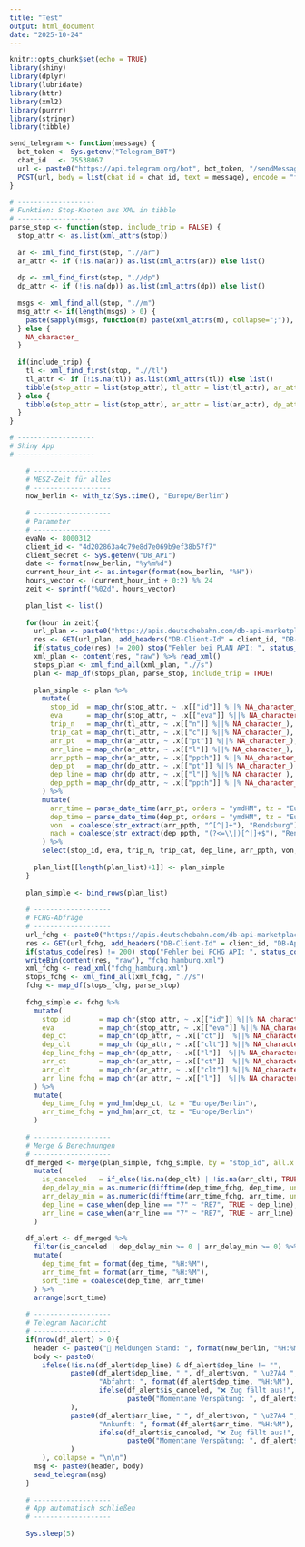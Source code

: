 ```yaml
---
title: "Test"
output: html_document
date: "2025-10-24"
---
```


```r
knitr::opts_chunk$set(echo = TRUE)
library(shiny)
library(dplyr)
library(lubridate)
library(httr)
library(xml2)
library(purrr)
library(stringr)
library(tibble)

```



```r
send_telegram <- function(message) {
  bot_token <- Sys.getenv("Telegram_BOT")
  chat_id   <- 75538067
  url <- paste0("https://api.telegram.org/bot", bot_token, "/sendMessage")
  POST(url, body = list(chat_id = chat_id, text = message), encode = "form")
}

# -------------------
# Funktion: Stop-Knoten aus XML in tibble
# -------------------
parse_stop <- function(stop, include_trip = FALSE) {
  stop_attr <- as.list(xml_attrs(stop))
  
  ar <- xml_find_first(stop, ".//ar")
  ar_attr <- if (!is.na(ar)) as.list(xml_attrs(ar)) else list()
  
  dp <- xml_find_first(stop, ".//dp")
  dp_attr <- if (!is.na(dp)) as.list(xml_attrs(dp)) else list()
  
  msgs <- xml_find_all(stop, ".//m")
  msg_attr <- if(length(msgs) > 0) {
    paste(sapply(msgs, function(m) paste(xml_attrs(m), collapse=";")), collapse=" | ")
  } else {
    NA_character_
  }
  
  if(include_trip) {
    tl <- xml_find_first(stop, ".//tl")
    tl_attr <- if (!is.na(tl)) as.list(xml_attrs(tl)) else list()
    tibble(stop_attr = list(stop_attr), tl_attr = list(tl_attr), ar_attr = list(ar_attr), dp_attr = list(dp_attr), messages = msg_attr)
  } else {
    tibble(stop_attr = list(stop_attr), ar_attr = list(ar_attr), dp_attr = list(dp_attr), messages = msg_attr)
  }
}

# -------------------
# Shiny App
# -------------------

    # -------------------
    # MESZ-Zeit für alles
    # -------------------
    now_berlin <- with_tz(Sys.time(), "Europe/Berlin")
    
    # -------------------
    # Parameter
    # -------------------
    evaNo <- 8000312
    client_id <- "4d202863a4c79e8d7e069b9ef38b57f7"
    client_secret <- Sys.getenv("DB_API")
    date <- format(now_berlin, "%y%m%d")
    current_hour_int <- as.integer(format(now_berlin, "%H"))
    hours_vector <- (current_hour_int + 0:2) %% 24
    zeit <- sprintf("%02d", hours_vector)
    
    plan_list <- list()
    
    for(hour in zeit){
      url_plan <- paste0("https://apis.deutschebahn.com/db-api-marketplace/apis/timetables/v1/plan/", evaNo, "/", date, "/", hour)
      res <- GET(url_plan, add_headers("DB-Client-Id" = client_id, "DB-Api-Key" = client_secret, "accept" = "application/xml"))
      if(status_code(res) != 200) stop("Fehler bei PLAN API: ", status_code(res))
      xml_plan <- content(res, "raw") %>% read_xml()
      stops_plan <- xml_find_all(xml_plan, ".//s")
      plan <- map_df(stops_plan, parse_stop, include_trip = TRUE)
      
      plan_simple <- plan %>%
        mutate(
          stop_id  = map_chr(stop_attr, ~ .x[["id"]] %||% NA_character_),
          eva      = map_chr(stop_attr, ~ .x[["eva"]] %||% NA_character_),
          trip_n   = map_chr(tl_attr, ~ .x[["n"]] %||% NA_character_),
          trip_cat = map_chr(tl_attr, ~ .x[["c"]] %||% NA_character_),
          arr_pt   = map_chr(ar_attr, ~ .x[["pt"]] %||% NA_character_),
          arr_line = map_chr(ar_attr, ~ .x[["l"]] %||% NA_character_),
          arr_ppth = map_chr(ar_attr, ~ .x[["ppth"]] %||% NA_character_),
          dep_pt   = map_chr(dp_attr, ~ .x[["pt"]] %||% NA_character_),
          dep_line = map_chr(dp_attr, ~ .x[["l"]] %||% NA_character_),
          dep_ppth = map_chr(dp_attr, ~ .x[["ppth"]] %||% NA_character_)
        ) %>%
        mutate(
          arr_time = parse_date_time(arr_pt, orders = "ymdHM", tz = "Europe/Berlin"),
          dep_time = parse_date_time(dep_pt, orders = "ymdHM", tz = "Europe/Berlin"),
          von  = coalesce(str_extract(arr_ppth, "^[^|]+"), "Rendsburg"),
          nach = coalesce(str_extract(dep_ppth, "(?<=\\|)[^|]+$"), "Rendsburg")
        ) %>%
        select(stop_id, eva, trip_n, trip_cat, dep_line, arr_ppth, von, dep_ppth, nach, arr_line, arr_time, dep_time, messages)
      
      plan_list[[length(plan_list)+1]] <- plan_simple
    }
    
    plan_simple <- bind_rows(plan_list)
    
    # -------------------
    # FCHG-Abfrage
    # -------------------
    url_fchg <- paste0("https://apis.deutschebahn.com/db-api-marketplace/apis/timetables/v1/fchg/", evaNo, "?schema=timetable")
    res <- GET(url_fchg, add_headers("DB-Client-Id" = client_id, "DB-Api-Key" = client_secret, "accept" = "application/xml"))
    if(status_code(res) != 200) stop("Fehler bei FCHG API: ", status_code(res))
    writeBin(content(res, "raw"), "fchg_hamburg.xml")
    xml_fchg <- read_xml("fchg_hamburg.xml")
    stops_fchg <- xml_find_all(xml_fchg, ".//s")
    fchg <- map_df(stops_fchg, parse_stop)
    
    fchg_simple <- fchg %>%
      mutate(
        stop_id       = map_chr(stop_attr, ~ .x[["id"]] %||% NA_character_),
        eva           = map_chr(stop_attr, ~ .x[["eva"]] %||% NA_character_),
        dep_ct        = map_chr(dp_attr, ~ .x[["ct"]]  %||% NA_character_),
        dep_clt       = map_chr(dp_attr, ~ .x[["clt"]] %||% NA_character_),
        dep_line_fchg = map_chr(dp_attr, ~ .x[["l"]]  %||% NA_character_),
        arr_ct        = map_chr(ar_attr, ~ .x[["ct"]]  %||% NA_character_),
        arr_clt       = map_chr(ar_attr, ~ .x[["clt"]] %||% NA_character_),
        arr_line_fchg = map_chr(ar_attr, ~ .x[["l"]]  %||% NA_character_)
      ) %>%
      mutate(
        dep_time_fchg = ymd_hm(dep_ct, tz = "Europe/Berlin"),
        arr_time_fchg = ymd_hm(arr_ct, tz = "Europe/Berlin")
      )
    
    # -------------------
    # Merge & Berechnungen
    # -------------------
    df_merged <- merge(plan_simple, fchg_simple, by = "stop_id", all.x = TRUE, suffixes = c("", "_fchg")) %>%
      mutate(
        is_canceled   = if_else(!is.na(dep_clt) | !is.na(arr_clt), TRUE, FALSE),
        dep_delay_min = as.numeric(difftime(dep_time_fchg, dep_time, units = "mins")),
        arr_delay_min = as.numeric(difftime(arr_time_fchg, arr_time, units = "mins")),
        dep_line = case_when(dep_line == "7" ~ "RE7", TRUE ~ dep_line),
        arr_line = case_when(arr_line == "7" ~ "RE7", TRUE ~ arr_line)
      )
    
    df_alert <- df_merged %>%
      filter(is_canceled | dep_delay_min >= 0 | arr_delay_min >= 0) %>%
      mutate(
        dep_time_fmt = format(dep_time, "%H:%M"),
        arr_time_fmt = format(arr_time, "%H:%M"),
        sort_time = coalesce(dep_time, arr_time)
      ) %>%
      arrange(sort_time)
    
    # -------------------
    # Telegram Nachricht
    # -------------------
    if(nrow(df_alert) > 0){
      header <- paste0("🚨 Meldungen Stand: ", format(now_berlin, "%H:%M"), " Uhr\n\n")
      body <- paste0(
        ifelse(!is.na(df_alert$dep_line) & df_alert$dep_line != "",
               paste0(df_alert$dep_line, " ", df_alert$von, " \u27A4 ", df_alert$nach, "\n",
                      "Abfahrt: ", format(df_alert$dep_time, "%H:%M"), "\n",
                      ifelse(df_alert$is_canceled, "❌ Zug fällt aus!", 
                             paste0("Momentane Verspätung: ", df_alert$dep_delay_min, " Minuten"))
               ),
               paste0(df_alert$arr_line, " ", df_alert$von, " \u27A4 ", df_alert$nach, "\n",
                      "Ankunft: ", format(df_alert$arr_time, "%H:%M"), "\n",
                      ifelse(df_alert$is_canceled, "❌ Zug fällt aus!", 
                             paste0("Momentane Verspätung: ", df_alert$arr_delay_min, " Minuten"))
               )
        ), collapse = "\n\n")
      msg <- paste0(header, body)
      send_telegram(msg)
    }
    
    # -------------------
    # App automatisch schließen
    # -------------------
    
    Sys.sleep(5)

```
